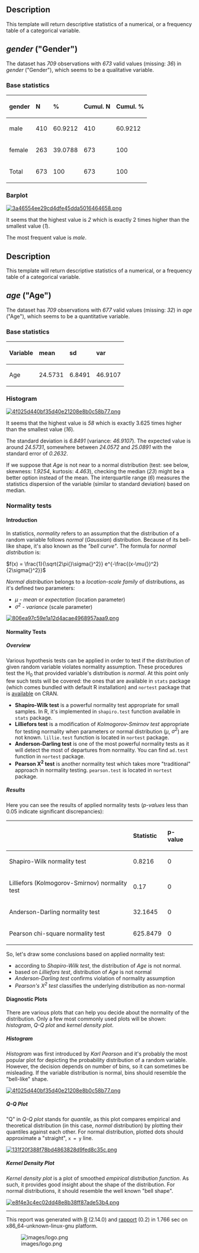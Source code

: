== Description ==

This template will return descriptive statistics of a numerical, or a frequency table of a categorical variable.

== ''gender'' (&quot;Gender&quot;) ==

The dataset has ''709'' observations with ''673'' valid values (missing: ''36'') in ''gender'' (&quot;Gender&quot;), which seems to be a qualitative variable.

=== Base statistics ===

<table>
<thead>
<tr class="header">
<th align="left">'''gender'''</th>
<th align="left">'''N'''</th>
<th align="left">'''%'''</th>
<th align="left">'''Cumul. N'''</th>
<th align="left">'''Cumul. %'''</th>
</tr>
</thead>
<tbody>
<tr class="odd">
<td align="left">male</td>
<td align="left">410</td>
<td align="left">60.9212</td>
<td align="left">410</td>
<td align="left">60.9212</td>
</tr>
<tr class="even">
<td align="left">female</td>
<td align="left">263</td>
<td align="left">39.0788</td>
<td align="left">673</td>
<td align="left">100</td>
</tr>
<tr class="odd">
<td align="left">Total</td>
<td align="left">673</td>
<td align="left">100</td>
<td align="left">673</td>
<td align="left">100</td>
</tr>
</tbody>
</table>

=== Barplot ===

[[tmp/RtmpI5pYwT/filea8bf1f-hires.png|[[Image:3a46554ee29cd4dfe45dda5016464658.png]]]]

It seems that the highest value is ''2'' which is exactly 2 times higher than the smallest value (''1'').

The most frequent value is ''male''.

== Description ==

This template will return descriptive statistics of a numerical, or a frequency table of a categorical variable.

== ''age'' (&quot;Age&quot;) ==

The dataset has ''709'' observations with ''677'' valid values (missing: ''32'') in ''age'' (&quot;Age&quot;), which seems to be a quantitative variable.

=== Base statistics ===

<table>
<thead>
<tr class="header">
<th align="left">'''Variable'''</th>
<th align="left">'''mean'''</th>
<th align="left">'''sd'''</th>
<th align="left">'''var'''</th>
</tr>
</thead>
<tbody>
<tr class="odd">
<td align="left">Age</td>
<td align="left">24.5731</td>
<td align="left">6.8491</td>
<td align="left">46.9107</td>
</tr>
</tbody>
</table>

=== Histogram ===

[[tmp/RtmpI5pYwT/file27eeb36e-hires.png|[[Image:4f025d440bf35d40e21208e8b0c58b77.png]]]]

It seems that the highest value is ''58'' which is exactly 3.625 times higher than the smallest value (''16'').

The standard deviation is ''6.8491'' (variance: ''46.9107''). The expected value is around ''24.5731'', somewhere between ''24.0572'' and ''25.0891'' with the standard error of ''0.2632''.

If we suppose that ''Age'' is not near to a normal distribution (test: see below, skewness: ''1.9254'', kurtosis: ''4.463''), checking the median (''23'') might be a better option instead of the mean. The interquartile range (''6'') measures the statistics dispersion of the variable (similar to standard deviation) based on median.

=== Normality tests ===

==== Introduction ====

In statistics, ''normality'' refers to an assumption that the distribution of a random variable follows ''normal'' (''Gaussian'') distribution. Because of its bell-like shape, it's also known as the ''&quot;bell curve&quot;''. The formula for ''normal distribution'' is:

<math>f(x) = \frac{1}{\sqrt{2\pi{}\sigma{}^2}} e^{-\frac{(x-\mu{})^2}{2\sigma{}^2}}</math>

''Normal distribution'' belongs to a ''location-scale family'' of distributions, as it's defined two parameters:

* ''μ'' - ''mean'' or ''expectation'' (location parameter)
* ''σ<sup>2</sup>'' - ''variance'' (scale parameter)

[[tmp/RtmpI5pYwT/file70166cbe-hires.png|[[Image:806ea97c59e1a12d4acae4968957aaa9.png]]]]

==== Normality Tests ====

===== Overview =====

Various hypothesis tests can be applied in order to test if the distribution of given random variable violates normality assumption. These procedures test the H<sub>0</sub> that provided variable's distribution is ''normal''. At this point only few such tests will be covered: the ones that are available in <tt>stats</tt> package (which comes bundled with default R installation) and <tt>nortest</tt> package that is [http://cran.r-project.org/web/packages/nortest/index.html available] on CRAN.

* '''Shapiro-Wilk test''' is a powerful normality test appropriate for small samples. In R, it's implemented in <tt>shapiro.test</tt> function available in <tt>stats</tt> package.
* '''Lilliefors test''' is a modification of ''Kolmogorov-Smirnov test'' appropriate for testing normality when parameters or normal distribution (''μ'', ''σ<sup>2</sup>'') are not known. <tt>lillie.test</tt> function is located in <tt>nortest</tt> package.
* '''Anderson-Darling test''' is one of the most powerful normality tests as it will detect the most of departures from normality. You can find <tt>ad.test</tt> function in <tt>nortest</tt> package.
* '''Pearson Χ<sup>2</sup> test''' is another normality test which takes more &quot;traditional&quot; approach in normality testing. <tt>pearson.test</tt> is located in <tt>nortest</tt> package.

===== Results =====

Here you can see the results of applied normality tests (''p-values'' less than 0.05 indicate significant discrepancies):

<!-- endlist -->

<table>
<thead>
<tr class="header">
<th align="left"></th>
<th align="left">'''Statistic'''</th>
<th align="left">'''p-value'''</th>
</tr>
</thead>
<tbody>
<tr class="odd">
<td align="left">Shapiro-Wilk normality test</td>
<td align="left">0.8216</td>
<td align="left">0</td>
</tr>
<tr class="even">
<td align="left">Lilliefors (Kolmogorov-Smirnov) normality test</td>
<td align="left">0.17</td>
<td align="left">0</td>
</tr>
<tr class="odd">
<td align="left">Anderson-Darling normality test</td>
<td align="left">32.1645</td>
<td align="left">0</td>
</tr>
<tr class="even">
<td align="left">Pearson chi-square normality test</td>
<td align="left">625.8479</td>
<td align="left">0</td>
</tr>
</tbody>
</table>

So, let's draw some conclusions based on applied normality test:

* according to ''Shapiro-Wilk test'', the distribution of ''Age'' is not normal.
* based on ''Lilliefors test'', distribution of ''Age'' is not normal
* ''Anderson-Darling test'' confirms violation of normality assumption
* ''Pearson's Χ<sup>2</sup> test'' classifies the underlying distribution as non-normal

==== Diagnostic Plots ====

There are various plots that can help you decide about the normality of the distribution. Only a few most commonly used plots will be shown: ''histogram'', ''Q-Q plot'' and ''kernel density plot''.

===== Histogram =====

''Histogram'' was first introduced by ''Karl Pearson'' and it's probably the most popular plot for depicting the probability distribution of a random variable. However, the decision depends on number of bins, so it can sometimes be misleading. If the variable distribution is normal, bins should resemble the &quot;bell-like&quot; shape.

[[tmp/RtmpI5pYwT/file621a8eba-hires.png|[[Image:4f025d440bf35d40e21208e8b0c58b77.png]]]]

===== Q-Q Plot =====

&quot;Q&quot; in ''Q-Q plot'' stands for ''quantile'', as this plot compares empirical and theoretical distribution (in this case, ''normal'' distribution) by plotting their quantiles against each other. For normal distribution, plotted dots should approximate a &quot;straight&quot;, <tt>x = y</tt> line.

[[tmp/RtmpI5pYwT/filef1fed19-hires.png|[[Image:131f20f388f78bd4863828d9fed8c35c.png]]]]

===== Kernel Density Plot =====

''Kernel density plot'' is a plot of smoothed ''empirical distribution function''. As such, it provides good insight about the shape of the distribution. For normal distributions, it should resemble the well known &quot;bell shape&quot;.

[[tmp/RtmpI5pYwT/file2f8d1d2c-hires.png|[[Image:e8f4e3c4ec02dd48e8b38ff87ade53b4.png]]]]


-----

This report was generated with [http://www.r-project.org/ R] (2.14.0) and [http://al3xa.github.com/rapport/ rapport] (0.2) in 1.766 sec on x86_64-unknown-linux-gnu platform.

[[Image:images/logo.png|frame|none]]

